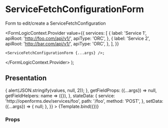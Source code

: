 

<Meta title="Form design/ServiceFetchConfigurationForm" component={ServiceFetchConfigurationForm} />

# ServiceFetchConfigurationForm

Form to edit/create a ServiceFetchConfiguration

  <FormLogicContext.Provider
    value={{
      services: [
        {
          label: 'Service 1',
          apiRoot: 'http://foo.com/api/v1/',
          apiType: 'ORC',
        },
        {
          label: 'Service 2',
          apiRoot: 'http://bar.com/api/v1/',
          apiType: 'ORC',
        },
      ],
    }}
  >
    <ServiceFetchConfigurationForm {...args} />;
  </FormLogicContext.Provider>
);

## Presentation

<Canvas>
  <Story
    name="Default"
    args={{
      formik: {
        values: {
          method: 'GET',
          service: '',
          path: '',
          queryParams: [['', ['']]],
          headers: [['', '']],
          body: '',
          dataMappingType: '',
          mappingExpression: '',
        },
        onSubmit: (values, {setSubmitting}) => {
          alert(JSON.stringify(values, null, 2));
        },
        getFieldProps: ({...args}) => null,
        getFieldHelpers: name => ({}),
      },
      stateData: {
        service: 'http://openforms.dev/services/foo',
        path: '/foo',
        method: 'POST',
      },
      setData: ({...args}) => {
        null;
      },
    }}
  >
    {Template.bind({})}
  </Story>
</Canvas>

### Props

<ArgsTable story="Default" />
